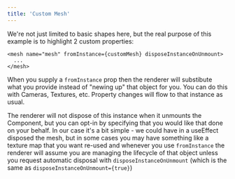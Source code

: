 ```yaml
---
title: 'Custom Mesh'
---
```


We're not just limited to basic shapes here, but the real purpose of this
example is to highlight 2 custom properties:

```tsx
<mesh name="mesh" fromInstance={customMesh} disposeInstanceOnUnmount>
  ...
</mesh>
```

When you supply a `fromInstance` prop then the renderer will substibute what you
provide instead of "newing up" that object for you. You can do this with
Cameras, Textures, etc. Property changes will flow to that instance as usual.

The renderer will not dispose of this instance when it unmounts the Component,
but you can opt-in by specifying that you would like that done on your behalf.
In our case it's a bit simple - we could have in a useEffect disposed the mesh,
but in some cases you may have something like a texture map that you want
re-used and whenever you use `fromInstance` the renderer will assume you are
managing the lifecycle of that object unless you request automatic disposal with
`disposeInstanceOnUnmount` (which is the same as
`disposeInstanceOnUnmount={true}`)

<code src="./CustomMesh.tsx" />
